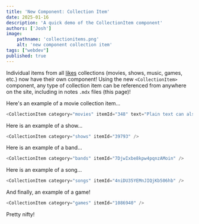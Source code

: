 ```yaml
---
title: 'New Component: Collection Item'
date: 2025-01-16
description: 'A quick demo of the CollectionItem component'
authors: ['Josh']
image:
    pathname: 'collectionitems.png'
    alt: 'new component collection item'
tags: ["webdev"]
published: true
---
```


Individual items from all [likes](/likes) collections (movies, shows, music, games, etc.) now have their own component! Using the new `<CollectionItem>` component, any type of collection item can be referenced from anywhere on the site, including in notes `.mdx` files (this page)!

Here's an example of a movie collection item...
```js
<CollectionItem category="movies" itemId="348" text="Plain text can also be passed through to give some context for the item being included!" />
```
<CollectionItem category="movies" itemId="348" text="Plain text can also be passed through to give some context for the item being included!" />

Here is an example of a show...
```js
<CollectionItem category="shows" itemId="39793" />
```
<CollectionItem category="shows" itemId="39793" />

Here is an example of a band...
```js
<CollectionItem category="bands" itemId="7DjwIxbe8kpw4pqnzAMoin" />
```
<CollectionItem category="bands" itemId="7DjwIxbe8kpw4pqnzAMoin" />

Here is an example of a song...
```js
<CollectionItem category="songs" itemId="4niDU35YEMnJIQjKb506hb" />
```
<CollectionItem category="songs" itemId="4niDU35YEMnJIQjKb506hb" />

And finally, an example of a game!
```js
<CollectionItem category="games" itemId="1086940" />
```
<CollectionItem category="games" itemId="1086940" />

Pretty nifty!